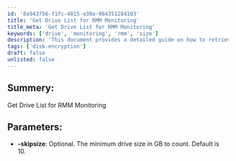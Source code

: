 ```yaml
---
id: '8a943756-f1fc-4815-a30a-984351284103'
title: 'Get Drive List for RMM Monitoring'
title_meta: 'Get Drive List for RMM Monitoring'
keywords: ['drive', 'monitoring', 'rmm', 'size']
description: 'This document provides a detailed guide on how to retrieve a list of drives for monitoring purposes in RMM. It includes parameters such as minimum drive size and how to customize the output based on specific requirements.'
tags: ['disk-encryption']
draft: false
unlisted: false
---
```

## Summery:

Get Drive List for RMM Monitoring

## Parameters:

- **-skipsize**: Optional. The minimum drive size in GB to count. Default is 10.












